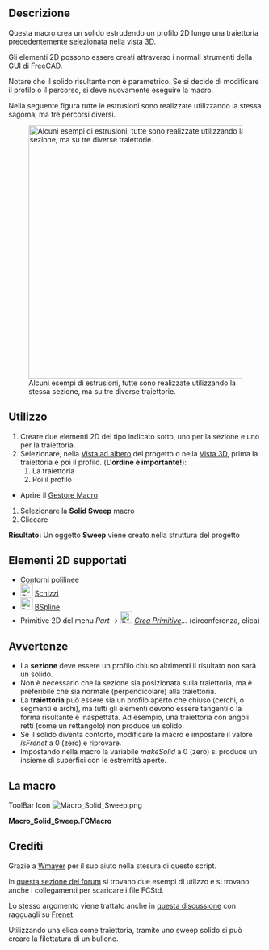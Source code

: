 <languages/>
{{Macro/it
|Name=Solid Sweep
|Icon=Macro_Solid_Sweep.png
|Translate=Sweep solido
|Description=Crea un solido estrudendo un profilo lungo un percorso.
|Author=Normandc
|Version=1.0
|Date=2011-12-03
|FCVersion=Tutte versione
|Download=[https://www.freecadweb.org/wiki/images/6/6d/Macro_Solid_Sweep.png Icona per la ToolBar]
}}

==Descrizione==
Questa macro crea un solido estrudendo un profilo 2D lungo una traiettoria precedentemente selezionata nella vista 3D.

Gli elementi 2D possono essere creati attraverso i normali strumenti della GUI di FreeCAD.

Notare che il solido risultante non è parametrico. Se si decide di modificare il profilo o il percorso, si deve nuovamente eseguire la macro.

Nella seguente figura tutte le estrusioni sono realizzate utilizzando la stessa sagoma, ma tre percorsi diversi.

[[File:Solid_sweep.png‎|500px|Alcuni esempi di estrusioni, tutte sono realizzate utilizzando la stessa sezione, ma su tre diverse traiettorie.]]

== Utilizzo ==

# Creare due elementi 2D del tipo indicato sotto, uno per la sezione e uno per la traiettoria.
# Selezionare, nella  [[Tree view/it|Vista ad albero]] del progetto o nella [[3D view/it|Vista 3D]], prima la traiettoria e poi il profilo. ('''L'ordine è importante!'''):
## La traiettoria
## Poi il profilo
* Aprire il [[Macros/it|Gestore Macro]]
# Selezionare la '''Solid Sweep''' macro
# Cliccare {{Button|Esegui}}
'''Risultato:''' Un oggetto '''Sweep''' viene creato nella struttura del progetto

== Elementi 2D supportati ==

* Contorni polilinee
* [[Image:Sketcher_NewSketch.svg|24px]] [[Sketcher Workbench/it|Schizzi]]
* [[Image:Draft_BSpline.svg|24px]] [[Draft BSpline/it|BSpline]]
* Primitive 2D del menu ''Part → [[Image:Part_Primitives.svg|24px]] [[Part_Primitives/it|Crea Primitive]]...'' (circonferenza, elica)

== Avvertenze ==
* La '''sezione''' deve essere un profilo chiuso altrimenti il risultato non sarà un solido.
* Non è necessario che la sezione sia posizionata sulla traiettoria, ma è preferibile che sia normale (perpendicolare) alla traiettoria.
* La '''traiettoria''' può essere sia un profilo aperto che chiuso (cerchi, o segmenti e archi), ma tutti gli elementi devono essere tangenti o la forma risultante è inaspettata. Ad esempio, una traiettoria con angoli retti (come un rettangolo) non produce un solido.
* Se il solido diventa contorto, modificare la macro e impostare il valore ''isFrenet'' a 0 (zero) e riprovare.
* Impostando nella macro la variabile ''makeSolid'' a 0 (zero) si produce un insieme di superfici con le estremità aperte.

== La macro ==

ToolBar Icon [[Image:Macro_Solid_Sweep.png]]

'''Macro_Solid_Sweep.FCMacro'''

{{MacroCode|code=
import Part, FreeCAD, math, PartGui, FreeCADGui
from FreeCAD import Base

# get the selected objects, with first selection for the trajectory and second for the section
s = FreeCADGui.Selection.getSelection()
try:
     shape1=s[0].Shape
     shape2=s[1].Shape
except:
     print "Wrong selection"

traj = Part.Wire([shape1])
section = Part.Wire([shape2])

# create Part objec in the current document
myObject=App.ActiveDocument.addObject("Part::Feature","Sweep")

# variable makeSolid = 1 to create solid, 0 to create surfaces
makeSolid = True #1
isFrenet = True #1

# create a 3D shape and assigh it to the current document
Sweep = Part.Wire(traj).makePipeShell([section],makeSolid,isFrenet)
myObject.Shape = Sweep

}}


== Crediti ==

Grazie a [[User:Wmayer|Wmayer]] per il suo aiuto nella stesura di questo script.

In [https://forum.freecadweb.org/viewtopic.php?f=8&t=1222&start=50#p11120 questa sezione del forum] si trovano due esempi di utlizzo e si trovano anche i collegamenti per scaricare i file FCStd.

Lo stesso argomento viene trattato anche in [http://forum.freecadweb.org/viewtopic.php?f=3&t=1461 questa discussione] con ragguagli su [http://en.wikipedia.org/wiki/Frenet%E2%80%93Serret_formulas Frenet].

Utilizzando una elica come traiettoria, tramite uno sweep solido si può creare la filettatura di un bullone.